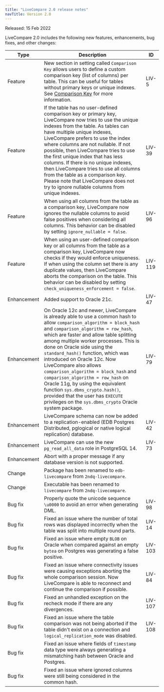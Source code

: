 ```yaml
---
title: "LiveCompare 2.0 release notes"
navTitle: Version 2.0
---
```


Released: 15 Feb 2022

LiveCompare 2.0 includes the following new features, enhancements, bug fixes, and other changes:

| Type           | Description                                                                                                                                                                            | ID |
| -------------- | -------------------------------------------------------------------------------------------------------------------------------------------------------------------------------------- | -- |
| Feature        | New section in setting called `Comparison Key` allows users to define a custom comparison key (list of columns) per table. This can be useful for tables without primary keys or unique indexes. See [Comparison Key](../settings/#comparison-key) for more information. | LIV-5 |
| Feature        | If the table has no user-defined comparison key or primary key, LiveCompare now tries to use the unique indexes from the table. As tables can have multiple unique indexes, LiveCompare prefers to use the index where columns are not nullable. If not possible, then LiveCompare tries to use the first unique index that has less columns. If there is no unique indexes, then LiveCompare tries to use all columns from the table as a comparison key. Please note that LiveCompare does not try to ignore nullable columns from unique indexes. | LIV-39 |
| Feature        | When using all columns from the table as a comparison key, LiveCompare now ignores the nullable columns to avoid false positives when considering all columns. This behavior can be disabled by setting `ignore_nullable = false`. | LIV-96 |
| Feature        | When using an user-defined comparison key or all columns from the table as a comparison key, LiveCompare now checks if they would enforce uniqueness. If when using the column set there is any duplicate values, then LiveCompare aborts the comparison on the table. This behavior can be disabled by setting `check_uniqueness_enforcement = false`. | LIV-119 |
| Enhancement    | Added support to Oracle 21c. | LIV-47 |
| Enhancement    | On Oracle 12c and newer, LiveCompare is already able to use a common hash to allow `comparison_algorithm = block_hash` and `comparison_algorithm = row_hash`, which are faster and allow table splitting among multiple worker processes. This is done on Oracle side using the `standard_hash()` function, which was introduced on Oracle 12c. Now LiveCompare also allows `comparison_algorithm = block_hash` and `comparison_algorithm = row_hash` on Oracle 11g, by using the equivalent function `sys.dbms_crypto.hash()`, provided that the user has `EXECUTE` privileges on the `sys.dbms_crypto` Oracle system package. | LIV-79 |
| Enhancement    | LiveCompare schema can now be added to a replication-enabled (EDB Postgres Distributed, pglogical or native logical replication) database. | LIV-42 |
| Enhancement    | LiveCompare can use the new `pg_read_all_data` role in PostgreSQL 14. | LIV-73 |
| Enhancement    | Abort with a proper message if any database version is not supported. |    |
| Change         | Package has been renamed to `edb-livecompare` from `2ndq-livecompare`. |    |
| Change         | Executable has been renamed to `livecompare` from `2ndq-livecompare`. |     |
| Bug fix        | Properly quote the unicode sequence `\u0000` to avoid an error when generating DML. | LIV-98 |
| Bug fix        | Fixed an issue where the number of total rows was displayed incorrectly when the table was split into multiple round parts. | LIV-14 |
| Bug fix        | Fixed an issue where empty `BLOB` on Oracle when compared against an empty `bytea` on Postgres was generating a false positive. | LIV-103 |
| Bug fix        | Fixed an issue where connectivity issues were causing exceptions aborting the whole comparison session. Now LiveCompare is able to reconnect and continue the comparison if possible. | LIV-84 |
| Bug fix        | Fixed an unhandled exception on the recheck mode if there are any divergences. | LIV-107 |
| Bug fix        | Fixed an issue where the table comparison was not being aborted if the table didn't exist on a connection and `logical_replication_mode` was disabled. | LIV-108 |
| Bug fix        | Fixed an issue where fields of `timestamp` data type were always generating a mismatching hash between Oracle and Postgres. |     |
| Bug fix        | Fixed an issue where ignored columns were still being considered in the common hash. |     | 
